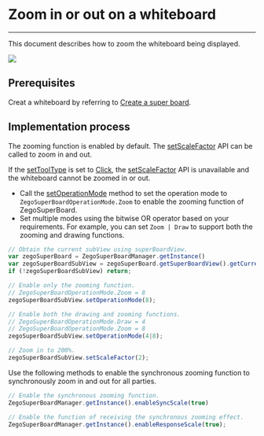 # Zoom in or out on a whiteboard

- - -

This document describes how to zoom the whiteboard being displayed.

<Frame width="512" height="auto" caption=""><img src="https://doc-media.zego.im/sdk-doc/Pics/WhiteboardView/zoom.gif" /></Frame>

## Prerequisites

Creat a whiteboard by referring to [Create a super board](../quick-start/create-white-board.mdx).

## Implementation process
The zooming function is enabled by default. The [setScaleFactor](@setScaleFactor) API can be called to zoom in and out.

<Note title="Note">

If the [setToolType](@setToolType) is set to [Click](@Click), the [setScaleFactor](@setScaleFactor) API is unavailable and the whiteboard cannot be zoomed in or out.

</Note>

- Call the [setOperationMode](@setOperationMode) method to set the operation mode to `ZegoSuperBoardOperationMode.Zoom` to enable the zooming function of ZegoSuperBoard.
- Set multiple modes using the bitwise OR operator based on your requirements. For example, you can set `Zoom | Draw` to support both the zooming and drawing functions.

```javascript
// Obtain the current subView using superBoardView.
var zegoSuperBoard = ZegoSuperBoardManager.getInstance()
var zegoSuperBoardSubView = zegoSuperBoard.getSuperBoardView().getCurrentSuperBoardSubView();
if (!zegoSuperBoardSubView) return;

// Enable only the zooming function.
// ZegoSuperBoardOperationMode.Zoom = 8
zegoSuperBoardSubView.setOperationMode(8);

// Enable both the drawing and zooming functions.
// ZegoSuperBoardOperationMode.Draw = 4
// ZegoSuperBoardOperationMode.Zoom = 8
zegoSuperBoardSubView.setOperationMode(4|8);

// Zoom in to 200%.
zegoSuperBoardSubView.setScaleFactor(2);
```

Use the following methods to enable the synchronous zooming function to synchronously zoom in and out for all parties.

```javascript
// Enable the synchronous zooming function.
ZegoSuperBoardManager.getInstance().enableSyncScale(true)

// Enable the function of receiving the synchronous zooming effect.
ZegoSuperBoardManager.getInstance().enableResponseScale(true);

```
